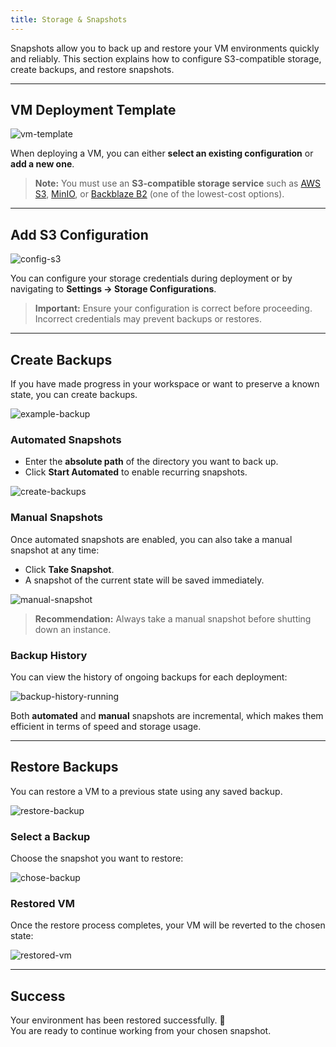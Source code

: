 ```yaml
---
title: Storage & Snapshots
---
```


Snapshots allow you to back up and restore your VM environments quickly and reliably. This section explains how to configure S3-compatible storage, create backups, and restore snapshots.

---

## VM Deployment Template

![vm-template](../images/snapshots/vm_temp.png)

When deploying a VM, you can either **select an existing configuration** or **add a new one**.

> **Note:** You must use an **S3-compatible storage service** such as [AWS S3](https://aws.amazon.com/s3/), [MinIO](https://min.io/), or [Backblaze B2](https://www.backblaze.com/b2/cloud-storage.html) (one of the lowest-cost options).

---

## Add S3 Configuration

![config-s3](../images/snapshots/config_s3.png)

You can configure your storage credentials during deployment or by navigating to **Settings → Storage Configurations**.  

> **Important:** Ensure your configuration is correct before proceeding. Incorrect credentials may prevent backups or restores.

---

## Create Backups

If you have made progress in your workspace or want to preserve a known state, you can create backups.

![example-backup](../images/snapshots/example_backup.png)

### Automated Snapshots

- Enter the **absolute path** of the directory you want to back up.  
- Click **Start Automated** to enable recurring snapshots.

![create-backups](../images/snapshots/create_backups.png)

### Manual Snapshots

Once automated snapshots are enabled, you can also take a manual snapshot at any time:  

- Click **Take Snapshot**.  
- A snapshot of the current state will be saved immediately.  

![manual-snapshot](../images/snapshots/snapshot_mannual.png)

> **Recommendation:** Always take a manual snapshot before shutting down an instance.

### Backup History

You can view the history of ongoing backups for each deployment:

![backup-history-running](../images/snapshots/backup_history_running.png)

Both **automated** and **manual** snapshots are incremental, which makes them efficient in terms of speed and storage usage.

---

## Restore Backups

You can restore a VM to a previous state using any saved backup.

![restore-backup](../images/snapshots/restore_backups.png)

### Select a Backup

Choose the snapshot you want to restore:

![chose-backup](../images/snapshots/chose_backup.png)

### Restored VM

Once the restore process completes, your VM will be reverted to the chosen state:

![restored-vm](../images/snapshots/restored_vm.png)

---

## Success

Your environment has been restored successfully. 🎉  
You are ready to continue working from your chosen snapshot.

